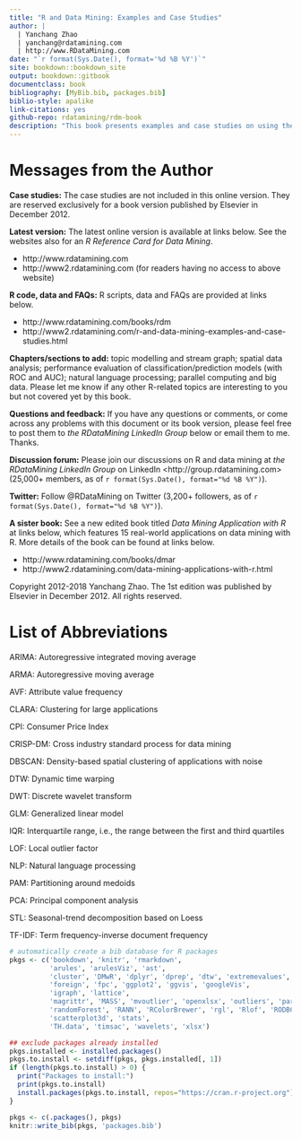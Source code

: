 ```yaml
--- 
title: "R and Data Mining: Examples and Case Studies"
author: |
  | Yanchang Zhao
  | yanchang@rdatamining.com
  | http://www.RDataMining.com
date: "`r format(Sys.Date(), format='%d %B %Y')`"
site: bookdown::bookdown_site
output: bookdown::gitbook
documentclass: book
bibliography: [MyBib.bib, packages.bib]
biblio-style: apalike
link-citations: yes
github-repo: rdatamining/rdm-book
description: "This book presents examples and case studies on using the R programming language for data science and analytics. It is the 2nd edition, with its 1st one published in December 2012."
---
```




# Messages from the Author {-}


**Case studies:** The case studies are not included in this online version. They are reserved exclusively for a book version published by Elsevier in December 2012.

**Latest version:** The latest online version is available at links below. See the websites also for an *R Reference Card for Data Mining*.

- http://www.rdatamining.com
- http://www2.rdatamining.com (for readers having no access to above website)


**R code, data and FAQs:** R scripts, data and FAQs are provided at links below.

- http://www.rdatamining.com/books/rdm
- http://www2.rdatamining.com/r-and-data-mining-examples-and-case-studies.html


**Chapters/sections to add:** topic modelling and stream graph; spatial data analysis; performance evaluation of classification/prediction models (with ROC and AUC); natural language processing; parallel computing and big data. Please let me know if any other R-related topics are interesting to you but not covered yet by this book.

**Questions and feedback:** If you have any questions or comments, or come across any problems with this document or its book version, please feel free to post them to *the RDataMining LinkedIn Group* below or email them to me. Thanks.

**Discussion forum:** Please join our discussions on R and data mining at *the RDataMining LinkedIn Group*  on LinkedIn \<http://group.rdatamining.com> (25,000+ members, as of `r format(Sys.Date(), format="%d %B %Y")`).

**Twitter:** Follow \@RDataMining on Twitter (3,200+ followers, as of `r format(Sys.Date(), format="%d %B %Y")`).

**A sister book:** See a new edited book titled *Data Mining Application with R* at links below, which features 15 real-world applications on data mining with R. More details of the book can be found at links below.

- http://www.rdatamining.com/books/dmar
- http://www2.rdatamining.com/data-mining-applications-with-r.html

Copyright 2012-2018 Yanchang Zhao. The 1st edition was published by Elsevier in December 2012. All rights reserved. 


# List of Abbreviations {-}

ARIMA: Autoregressive integrated moving average

ARMA: Autoregressive moving average

AVF: Attribute value frequency

CLARA: Clustering for large applications

CPI: Consumer Price Index

CRISP-DM: Cross industry standard process for data mining

DBSCAN: Density-based spatial clustering of applications with noise

DTW: Dynamic time warping

DWT: Discrete wavelet transform

GLM: Generalized linear model

IQR: Interquartile range, i.e., the range between the first and third quartiles

LOF: Local outlier factor

NLP: Natural language processing

PAM: Partitioning around medoids

PCA: Principal component analysis

STL: Seasonal-trend decomposition based on Loess

TF-IDF: Term frequency-inverse document frequency



```r
# automatically create a bib database for R packages
pkgs <- c('bookdown', 'knitr', 'rmarkdown',
          'arules', 'arulesViz', 'ast',
          'cluster', 'DMwR', 'dplyr', 'dprep', 'dtw', 'extremevalues',
          'foreign', 'fpc', 'ggplot2', 'ggvis', 'googleVis', 
          'igraph', 'lattice',
          'magrittr', 'MASS', 'mvoutlier', 'openxlsx', 'outliers', 'party', 
          'randomForest', 'RANN', 'RColorBrewer', 'rgl', 'Rlof', 'RODBC', 'rpart', 'rpart.plot', 'RPostgreSQL', 
          'scatterplot3d', 'stats', 
          'TH.data', 'timsac', 'wavelets', 'xlsx')

## exclude packages already installed
pkgs.installed <- installed.packages()
pkgs.to.install <- setdiff(pkgs, pkgs.installed[, 1])
if (length(pkgs.to.install) > 0) {
  print("Packages to install:")
  print(pkgs.to.install)
  install.packages(pkgs.to.install, repos="https://cran.r-project.org")
}

pkgs <- c(.packages(), pkgs)
knitr::write_bib(pkgs, 'packages.bib')
```
